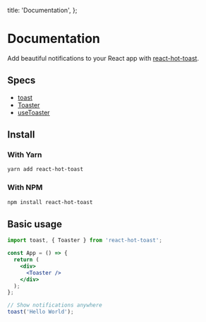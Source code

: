 
  title: 'Documentation',
};


# Documentation

Add beautiful notifications to your React app with [react-hot-toast](https://github.com/timolins/react-hot-toast).

## Specs

- [toast](/docs/toast)
- [Toaster](/docs/toaster)
- [useToaster](/docs/use-toaster)

## Install

### With Yarn

```sh
yarn add react-hot-toast
```

### With NPM

```sh
npm install react-hot-toast
```

## Basic usage

```jsx
import toast, { Toaster } from 'react-hot-toast';

const App = () => {
  return (
    <div>
      <Toaster />
    </div>
  );
};

// Show notifications anywhere
toast('Hello World');
```
